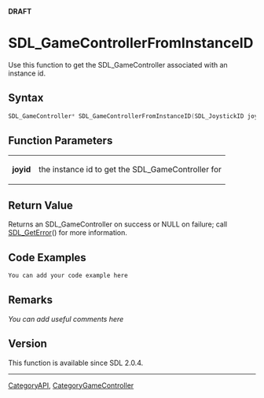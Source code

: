 <span color="red">'''DRAFT'''</span>

<!-- #*^*^*^*^*See http://wiki.libsdl.org/moin.cgi/SGFunctions for details on editing this page*^*^*^*^* -->


= SDL_GameControllerFromInstanceID =
Use this function to get the SDL_GameController associated with an instance id.




== Syntax ==
<syntaxhighlight lang='c++'>
SDL_GameController* SDL_GameControllerFromInstanceID(SDL_JoystickID joyid)
</syntaxhighlight>


== Function Parameters ==
{|
|'''joyid'''
|the instance id to get the SDL_GameController for
|}


== Return Value ==
Returns an SDL_GameController on success or NULL on failure; call [[SDL_GetError]]() for more information.

== Code Examples ==
<syntaxhighlight lang='c++'>
You can add your code example here
</syntaxhighlight>

<!-- #Leave this section as-is unless you have a code example to put in.  In that case, replace You can add your code example here with your code example following the Style Guide instructions.  Leave the rest of the markup alone and delete this comment. -->


== Remarks ==
''You can add useful comments here''

<!-- #Leave this section as-is unless you have a remark to put in.  In that case, replace ''You can add useful comments here'' with your remark(s) following the Style Guide instructions.  Leave the rest of the markup alone and delete this comment. -->

== Version ==
This function is available since SDL 2.0.4.

----
[[CategoryAPI]], [[CategoryGameController]]
<!-- #See the Style Guide for instructions on editing the footer. -->
